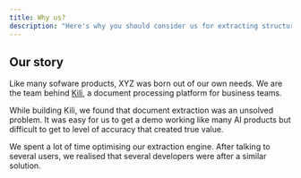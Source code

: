 ```yaml
---
title: Why us?
description: "Here's why you should consider us for extracting structured data."
---
```


## Our story

Like many sofware products, XYZ was born out of our own needs. We are the team behind [Kili](https://kili.so), a document processing platform for business teams.

While building Kili, we found that document extraction was an unsolved problem. It was easy for us to get a demo working like many AI products but difficult to get to level of accuracy that created true value.

We spent a lot of time optimising our extraction engine. After talking to several users, we realised that several developers were after a similar solution.
